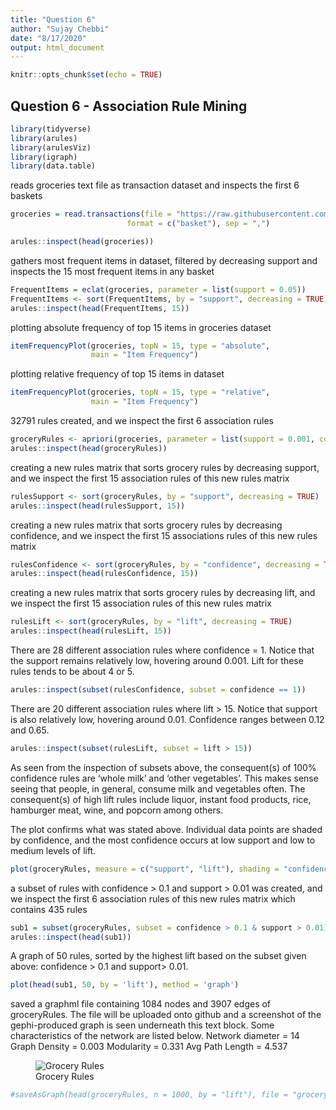---
title: "Question 6"
author: "Sujay Chebbi"
date: "8/17/2020"
output: html_document
---

```{r setup, include=FALSE}
knitr::opts_chunk$set(echo = TRUE)
```

## Question 6 - Association Rule Mining


```{r, include = FALSE}
library(tidyverse)
library(arules)
library(arulesViz)
library(igraph)
library(data.table)
```

reads groceries text file as transaction dataset and inspects the first 6 baskets
```{r}
groceries = read.transactions(file = "https://raw.githubusercontent.com/jgscott/STA380/master/data/groceries.txt",
                          format = c("basket"), sep = ",")

arules::inspect(head(groceries))
```


gathers most frequent items in dataset, filtered by decreasing support and inspects the 15 most frequent items in any basket
```{r}
FrequentItems = eclat(groceries, parameter = list(support = 0.05))
FrequentItems <- sort(FrequentItems, by = "support", decreasing = TRUE)
arules::inspect(head(FrequentItems, 15))
```


plotting absolute frequency of top 15 items in groceries dataset
```{r, echo = FALSE, fig.height=4, fig.width=8, fig.align='center'}
itemFrequencyPlot(groceries, topN = 15, type = "absolute",
                  main = "Item Frequency")
```


plotting relative frequency of top 15 items in dataset
```{r, echo = FALSE, fig.height=4, fig.width=8, fig.align='center'}
itemFrequencyPlot(groceries, topN = 15, type = "relative",
                  main = "Item Frequency")

```


32791 rules created, and we inspect the first 6 association rules
```{r}
groceryRules <- apriori(groceries, parameter = list(support = 0.001, confidence = 0.1))
arules::inspect(head(groceryRules))
```


creating a new rules matrix that sorts grocery rules by decreasing support, and we inspect the first 15 association rules of this new rules matrix
```{r}
rulesSupport <- sort(groceryRules, by = "support", decreasing = TRUE)
arules::inspect(head(rulesSupport, 15))
```


creating a new rules matrix that sorts grocery rules by decreasing confidence, and we inspect the first 15 associations rules of this new rules matrix
```{r}
rulesConfidence <- sort(groceryRules, by = "confidence", decreasing = TRUE)
arules::inspect(head(rulesConfidence, 15))
```


creating a new rules matrix that sorts grocery rules by decreasing lift, and we inspect the first 15 association rules of this new rules matrix
```{r}
rulesLift <- sort(groceryRules, by = "lift", decreasing = TRUE)
arules::inspect(head(rulesLift, 15))
```


There are 28 different association rules where confidence = 1. Notice that the support remains relatively low, hovering around 0.001. Lift for these rules tends to be about 4 or 5.
```{r}
arules::inspect(subset(rulesConfidence, subset = confidence == 1))
```


There are 20 different association rules where lift > 15. Notice that support is also relatively low, hovering around 0.01. Confidence ranges between 0.12 and 0.65.
```{r}
arules::inspect(subset(rulesLift, subset = lift > 15))
```


As seen from the inspection of subsets above, the consequent(s) of 100% confidence rules are 'whole milk' and 'other vegetables'. This makes sense seeing that people, in general, consume milk and vegetables often.
The consequent(s) of high lift rules include liquor, instant food products, rice, hamburger meat, wine, and popcorn among others.

The plot confirms what was stated above. Individual data points are shaded by confidence, and the most confidence occurs at low support and low to medium levels of lift. 
```{r, echo = FALSE, fig.height=4, fig.width=8, fig.align='center'}
plot(groceryRules, measure = c("support", "lift"), shading = "confidence")
```


a subset of rules with confidence > 0.1 and support > 0.01 was created, and we inspect the first 6 association rules of this new rules matrix which contains 435 rules
```{r}
sub1 = subset(groceryRules, subset = confidence > 0.1 & support > 0.01)
arules::inspect(head(sub1))
```


A graph of 50 rules, sorted by the highest lift based on the subset given above: confidence > 0.1 and support> 0.01.
```{r, echo = FALSE, fig.height=4, fig.width=8, fig.align='center'}
plot(head(sub1, 50, by = 'lift'), method = 'graph')
```


saved a graphml file containing 1084 nodes and 3907 edges of groceryRules.
The file will be uploaded onto github and a screenshot of the gephi-produced graph is seen underneath this text block.
Some characteristics of the network are listed below.
Network diameter =  14
Graph Density    =  0.003
Modularity       =  0.331
Avg Path Length  =  4.537

![Grocery Rules](C:/Users/Sujay/Documents/UT Classes/Summer 2020/Predictive Modeling/groceryRulesNetwork.png)

```{r}
#saveAsGraph(head(groceryRules, n = 1000, by = "lift"), file = "groceryRules.graphml")
```
